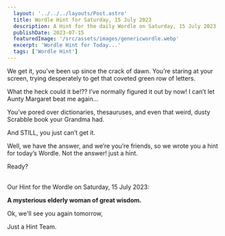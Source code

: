 ```yaml
---
  layout: '../../../layouts/Post.astro'
  title: Wordle Hint for Saturday, 15 July 2023
  description: A Hint for the daily Wordle on Saturday, 15 July 2023
  publishDate: 2023-07-15
  featuredImage: '/src/assets/images/genericwordle.webp'
  excerpt: 'Wordle Hint for Today...'
  tags: ['Wordle Hint']
---
```


  We get it, you’ve been up since the crack of dawn. You’re staring at your screen, trying desperately to get that coveted green row of letters. 

  What the heck could it be!??
  I’ve normally figured it out by now!
  I can’t let Aunty Margaret beat me again… 

  You’ve pored over dictionaries, thesauruses, and even that weird, dusty Scrabble book your Grandma had.

  And STILL, you just can’t get it. 

  Well, we have the answer, and we’re you’re friends, so we wrote you a hint for today’s Wordle.
  Not the answer! just a hint. 

  Ready?<br /><br />

  Our Hint for the Wordle on Saturday, 15 July 2023:

  **A mysterious elderly woman of great wisdom.**

  Ok, we'll see you again tomorrow, 

  Just a Hint Team.
  
